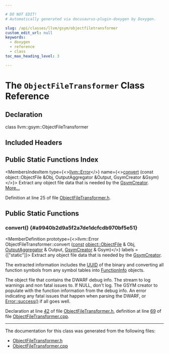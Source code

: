 ```yaml
---

# DO NOT EDIT!
# Automatically generated via docusaurus-plugin-doxygen by Doxygen.

slug: /api/classes/llvm/gsym/objectfiletransformer
custom_edit_url: null
keywords:
  - doxygen
  - reference
  - class
toc_max_heading_level: 3

---
```





# The `ObjectFileTransformer` Class Reference

<DoxygenPage pluginConfig={pluginConfig}>



## Declaration

<CodeBlock>class llvm::gsym::ObjectFileTransformer</CodeBlock>

## Included Headers

<IncludesList>
<IncludesListItem
  filePath="llvm/DebugInfo/GSYM/ObjectFileTransformer.h"
  permalink="/docs/api/files/include/include/llvm/include/llvm/debuginfo/include/llvm/debuginfo/gsym/objectfiletransformer-h"
  isLocal="true" />
</IncludesList>

## Public Static Functions Index

<MembersIndex>

<MembersIndexItem
  type={<><a href="/docs/api/classes/llvm/error">llvm::Error</a></>}
  name={<><a href="#a9940b2d9a5f2a7de1dcfcdb970bf5e51">convert</a> (const object::ObjectFile &amp;Obj, OutputAggregator &amp;Output, GsymCreator &amp;Gsym)</>}>
Extract any object file data that is needed by the <a href="/docs/api/classes/llvm/gsym/gsymcreator">GsymCreator</a>. <a href="#a9940b2d9a5f2a7de1dcfcdb970bf5e51">More...</a>
</MembersIndexItem>

</MembersIndex>


Definition at line 25 of file <a href="/docs/api/files/include/include/llvm/include/llvm/debuginfo/include/llvm/debuginfo/gsym/objectfiletransformer-h">ObjectFileTransformer.h</a>.

<SectionDefinition>

## Public Static Functions

### convert() {#a9940b2d9a5f2a7de1dcfcdb970bf5e51}

<MemberDefinition
  prototype={<>llvm::Error ObjectFileTransformer::convert (<a href="/docs/api/files/lib/lib/target/lib/target/aarch64/aarch64promoteconstant-cpp/#a90f8350fecae261c25be85d38b451bff">const</a> <a href="/docs/api/classes/llvm/object/objectfile">object::ObjectFile</a> &amp; Obj, <a href="/docs/api/classes/llvm/gsym/outputaggregator">OutputAggregator</a> &amp; Output, <a href="/docs/api/classes/llvm/gsym/gsymcreator">GsymCreator</a> &amp; Gsym)</>}
  labels = {["static"]}>
Extract any object file data that is needed by the <a href="/docs/api/classes/llvm/gsym/gsymcreator">GsymCreator</a>.

The extracted information includes the <a href="/docs/api/files/lib/lib/textapi/textstubcommon-h/#a847f9d797fd06f1d451476d6362a6a41">UUID</a> of the binary and converting all function symbols from any symbol tables into <a href="/docs/api/structs/llvm/gsym/functioninfo">FunctionInfo</a> objects.


<ParametersList title="Parameters">
<ParametersListItem name="Obj">The object file that contains the DWARF debug info.</ParametersListItem>
<ParametersListItem name="Log">The stream to log warnings and non fatal issues to. If NULL, don&#39;t log.</ParametersListItem>
<ParametersListItem name="Gsym">The GSYM creator to populate with the function information from the debug info.</ParametersListItem>
</ParametersList>

<SectionUser title="Returns">
An error indicating any fatal issues that happen when parsing the DWARF, or <a href="/docs/api/classes/llvm/error/#a4dfd0813c3d0e0a30439b5a3e9196b59">Error::success()</a> if all goes well.
</SectionUser>

Declaration at line <a href="/docs/api/files/include/include/llvm/include/llvm/debuginfo/include/llvm/debuginfo/gsym/objectfiletransformer-h/#l00042">42</a> of file <a href="/docs/api/files/include/include/llvm/include/llvm/debuginfo/include/llvm/debuginfo/gsym/objectfiletransformer-h">ObjectFileTransformer.h</a>, definition at line <a href="/docs/api/files/lib/lib/debuginfo/lib/debuginfo/gsym/objectfiletransformer-cpp/#l00069">69</a> of file <a href="/docs/api/files/lib/lib/debuginfo/lib/debuginfo/gsym/objectfiletransformer-cpp">ObjectFileTransformer.cpp</a>.
</MemberDefinition>

</SectionDefinition>

<hr/>

The documentation for this class was generated from the following files:

<ul>
<li><a href="/docs/api/files/include/include/llvm/include/llvm/debuginfo/include/llvm/debuginfo/gsym/objectfiletransformer-h">ObjectFileTransformer.h</a></li>
<li><a href="/docs/api/files/lib/lib/debuginfo/lib/debuginfo/gsym/objectfiletransformer-cpp">ObjectFileTransformer.cpp</a></li>
</ul>

</DoxygenPage>
